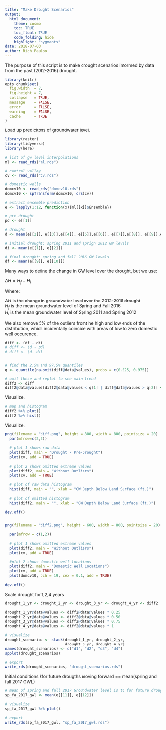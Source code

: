 ```yaml
---
title: "Make Drought Scenarios"
output: 
  html_document:
    theme: cosmo
    toc: TRUE
    toc_float: TRUE
    code_folding: hide
    highlight: "pygments"
date: 2018-07-03
author: Rich Pauloo
---
```


The purpose of this script is to make drought scenarios informed by data from the past (2012-2016) drought.

```r
library(knitr)
opts_chunk$set(
  fig.width  = 7,
  fig.height = 7,
  collapse   = TRUE,
  message    = FALSE,
  error      = FALSE,
  warning    = FALSE,
  cache      = TRUE
)
```

Load up predicitons of groundwater level.
```r
library(raster)
library(tidyverse)
library(here)

# list of gw level interpolations
ml <- read_rds("ml.rds") 

# central valley
cv <- read_rds("cv.rds")

# domestic wells
domcv10 <- read_rds("domcv10.rds")
domcv10 <- spTransform(domcv10, crs(cv))

# extract ensemble prediction
e <- lapply(1:12, function(x){ml[[x]]$Ensemble})
```

```r
# pre-drought
pd <- e[[1]]
  
# drought
d <- mean(e[[2]], e[[3]],e[[4]], e[[5]],e[[6]], e[[7]],e[[8]], e[[9]],e[[10]])

# initial drought: spring 2011 and sprign 2012 GW levels
di <- mean(e[[1]], e[[2]])

# final drought: spring and fall 2016 GW levels
df <- mean(e[[9]], e[[10]])
```

Many ways to define the change in GW level over the drought, but we use:  

$\Delta H = H_f - H_i$  

Where:  

$\Delta H$ is the change in groundwater level over the 2012-2016 drought  
$H_f$ is the mean groundwater level of Spring and Fall 2016  
$H_i$ is the mean groundwater level of Spring 2011 and Spring 2012  

We also remove 5% of the outliers fromt he high and low ends of the distribution, which incidentally coincide with areas of low to zero domestic well occurence.  
```r
diff <- (df - di)
# diff <- (d - pd)
# diff <- (d- di)


# find the 2.5% and 97.5% quantiles
q <- quantile(na.omit(diff@data@values), probs = c(0.025, 0.975))

# omit these and replot to see main trend
diff2 <- diff
diff2@data@values[diff2@data@values < q[1] | diff@data@values > q[2]] <- NA
```

Visualize.
```r
# map and histogram 
diff2 %>% plot()
diff2 %>% hist()
```

Visualize.
```r
png(filename = "diff.png", height = 800, width = 800, pointsize = 20)
  par(mfrow=c(2,2))
  
  # plot 1 shows raw data
  plot(diff, main = "Drought - Pre-Drought")
  plot(cv, add = TRUE)
  
  # plot 2 shows omitted extreme values
  plot(diff2, main = "Without Outliers")
  plot(cv, add = TRUE)
  
  # plot of raw data histogram
  hist(diff, main = "", xlab = "GW Depth Below Land Surface (ft.)")
  
  # plot of omitted histogram
  hist(diff2, main = "", xlab = "GW Depth Below Land Surface (ft.)")

dev.off()


png(filename = "diff2.png", height = 600, width = 800, pointsize = 20)
  
  par(mfrow = c(1,2))
  
  # plot 1 shows omitted extreme values
  plot(diff2, main = "Without Outliers")
  plot(cv, add = TRUE)
  
  #plot 2 shows domestic well locations
  plot(diff2, main = "Domestic Well Locations")
  plot(cv, add = TRUE)
  plot(domcv10, pch = 19, cex = 0.1, add = TRUE)
  
dev.off()
```

Scale drought for 1,2,4 years
```r
drought_1_yr <- drought_2_yr <- drought_3_yr <- drought_4_yr <- diff2

drought_1_yr@data@values <- diff2@data@values * 0.25
drought_2_yr@data@values <- diff2@data@values * 0.50
drought_3_yr@data@values <- diff2@data@values * 0.75
drought_4_yr@data@values <- diff2@data@values * 1

# visualize
drought_scenarios <- stack(drought_1_yr, drought_2_yr, 
                           drought_3_yr, drought_4_yr)
names(drought_scenarios) <- c("d1", "d2", "d3", "d4")
spplot(drought_scenarios)

# export
write_rds(drought_scenarios, "drought_scenarios.rds")
```

Initial conditions kfor future drougths moving forward == mean(spring and fall 2017 GWL)
```r
# mean of spring and fall 2017 Groundwater level is t0 for future droughts
sp_fa_2017_gwl <- mean(e[[11]], e[[12]]) 

# visualize
sp_fa_2017_gwl %>% plot()

# export
write_rds(sp_fa_2017_gwl, "sp_fa_2017_gwl.rds")
```


